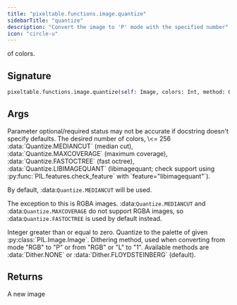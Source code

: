 ```yaml
---
title: "pixeltable.functions.image.quantize"
sidebarTitle: "quantize"
description: "Convert the image to 'P' mode with the specified number"
icon: "circle-u"
---
```

of colors.


## Signature

```python
pixeltable.functions.image.quantize(self: Image, colors: Int, method: Optional[Int], kmeans: Int, palette: Optional[Int], dither: Int) -> Image
```

## Args

<Note>
Parameter optional/required status may not be accurate if docstring doesn't specify defaults.
</Note>

<ParamField path="colors" type="Int" required>
  The desired number of colors, \<= 256


</ParamField>

<ParamField path="method" type="Optional[Int]" required>
  :data:`Quantize.MEDIANCUT` (median cut), :data:`Quantize.MAXCOVERAGE` (maximum coverage), :data:`Quantize.FASTOCTREE` (fast octree), :data:`Quantize.LIBIMAGEQUANT` (libimagequant; check support using :py:func:`PIL.features.check_feature` with `feature="libimagequant"`).

By default, :data:`Quantize.MEDIANCUT` will be used.

The exception to this is RGBA images. :data:`Quantize.MEDIANCUT` and :data:`Quantize.MAXCOVERAGE` do not support RGBA images, so :data:`Quantize.FASTOCTREE` is used by default instead.


</ParamField>

<ParamField path="kmeans" type="Int" required>
  Integer greater than or equal to zero.


</ParamField>

<ParamField path="palette" type="Optional[Int]" required>
  Quantize to the palette of given :py:class:`PIL.Image.Image`.


</ParamField>

<ParamField path="dither" type="Int" required>
  Dithering method, used when converting from mode "RGB" to "P" or from "RGB" or "L" to "1". Available methods are :data:`Dither.NONE` or :data:`Dither.FLOYDSTEINBERG` (default).


</ParamField>

## Returns

<ResponseField name="return" type="any" required>
  A new image


</ResponseField>

